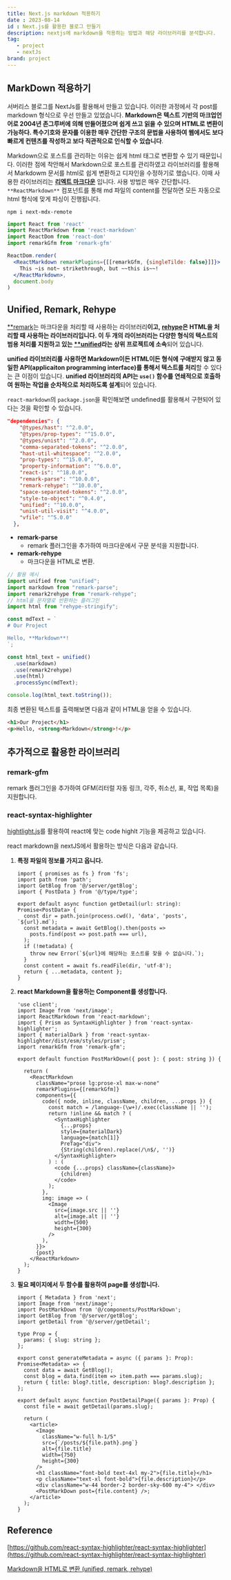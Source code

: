 ```yaml
---
title: Next.js markdown 적용하기
date : 2023-08-14
id : Next.js를 활용한 블로그 만들기
description: nextjs에 markdown을 적용하는 방법과 해당 라이브러리를 분석합니다.
tag: 
   - project
   - nextJs
brand: project
---
```



## MarkDown 적용하기

서버리스 블로그를 NextJs를 활용해서 만들고 있습니다. 이러한 과정에서 각 post를 markdown 형식으로 우선 만들고 있었습니다. **Markdown은 텍스트 기반의 마크업언어로 2004년 존그루버에 의해 만들어졌으며 쉽게 쓰고 읽을 수 있으며 HTML로 변환이 가능하다. 특수기호와 문자를 이용한 매우 간단한 구조의 문법을 사용하여 웹에서도 보다 빠르게 컨텐츠를 작성하고 보다 직관적으로 인식할 수 있습니다**. 

Markdown으로 포스트를 관리하는 이유는 쉽게 html 태그로 변환할 수 있기 때문입니다. 이러한 점에 착안해서 Markdown으로 포스트를 관리하였고 라이브러리를 활용해서 Markdowm 문서를 html로 쉽게 변환하고 디자인을 수정하기로 했습니다. 이때 사용한 라이브러리는 [**리엑트 마크다운**](https://github.com/remarkjs/react-markdown) 입니다.  사용 방법은 매우 간단합니다. `**ReactMarkdown**` 컴포넌트를 통해 md 파일의 content를 전달하면 모든 자동으로 html 형식에 맞게 파싱이 진행됩니다.

```
npm i next-mdx-remote
```

```jsx {6-9}
import React from 'react'
import ReactMarkdown from 'react-markdown'
import ReactDom from 'react-dom'
import remarkGfm from 'remark-gfm'

ReactDom.render(
  <ReactMarkdown remarkPlugins={[[remarkGfm, {singleTilde: false}]]}>
    This ~is not~ strikethrough, but ~~this is~~!
  </ReactMarkdown>,
  document.body
)
```

## **Unified, Remark, Rehype**

[**remark](https://remark.js.org/)는 마크다운을 처리할 때 사용하는 라이브러리**이고, **[rehype](https://github.com/rehypejs/rehype)은 HTML을 처리할 때 사용하는 라이브러리**입니다. 이 두 개의 라이브러리는 다양한 형식의 텍스트의 범용 처리를 지원하고 있는 [**unified](https://unifiedjs.com/)라는 상위 프로젝트에 소속**되어 있습니다.

**unified 라이브러리를 사용하면 Markdown이든 HTML이든 형식에 구애받지 않고 동일한 API(applicaiton programming interface)를 통해서 텍스트를 처리**할 수 있다는 큰 이점이 있습니다. **unified 라이브러리의 API는 `use()` 함수를 연쇄적으로 호출하여 원하는 작업을 순차적으로 처리하도록 설계**되어 있습니다. 

`react-markdown`의 `package.json`을 확인해보면 undefined를 활용해서 구현되어 있다는 것을 확인할 수 있습니다.

```json {14}
"dependencies": {
    "@types/hast": "^2.0.0",
    "@types/prop-types": "^15.0.0",
    "@types/unist": "^2.0.0",
    "comma-separated-tokens": "^2.0.0",
    "hast-util-whitespace": "^2.0.0",
    "prop-types": "^15.0.0",
    "property-information": "^6.0.0",
    "react-is": "^18.0.0",
    "remark-parse": "^10.0.0",
    "remark-rehype": "^10.0.0",
    "space-separated-tokens": "^2.0.0",
    "style-to-object": "^0.4.0",
    "unified": "^10.0.0",
    "unist-util-visit": "^4.0.0",
    "vfile": "^5.0.0"
  },
```

- **remark-parse**
    - remark 플러그인을 추가하여 마크다운에서 구문 분석을 지원합니다.
- **remark-rehype**
    - 마크다운을 HTML로 변환.

```jsx 
// 활용 예시
import unified from "unified";
import markdown from "remark-parse";
import remark2rehype from "remark-rehype";
// html을 문자열로 반환하는 플러그인
import html from "rehype-stringify";

const mdText = `
# Our Project

Hello, **Markdown**!
`;

const html_text = unified()
  .use(markdown)
  .use(remark2rehype)
  .use(html)
  .processSync(mdText);

console.log(html_text.toString());
```
최종 변환된 텍스트를 출력해보면 다음과 같이 HTML을 얻을 수 있습니다.



```html
<h1>Our Project</h1>
<p>Hello, <strong>Markdown</strong>!</p>
```

## 추가적으로 활용한 라이브러리

### remark-gfm

remark 플러그인을 추가하여 GFM(리터럴 자동 링크, 각주, 취소선, 표, 작업 목록)을 지원합니다.

### react-syntax-highlighter

[hightlight.js](https://highlightjs.readthedocs.io/en/latest/index.html)를 활용하여 react에 맞는 code highlt 기능을 제공하고 있습니다.

react markdown을 nextJS에서 활용하는 방식은 다음과 같습니다. 

1. **특정 파일의 정보를 가지고 옵니다.** 
    
    ```tsx {8-10}
    import { promises as fs } from 'fs';
    import path from 'path';
    import GetBlog from '@/server/getBlog';
    import { PostData } from '@/type/type';
    
    export default async function getDetail(url: string): Promise<PostData> {
      const dir = path.join(process.cwd(), 'data', 'posts', `${url}.md`);
      const metadata = await GetBlog().then(posts =>
        posts.find(post => post.path === url),
      );
      if (!metadata) {
        throw new Error(`${url}에 해당하는 포스트를 찾을 수 없습니다.`);
      }
      const content = await fs.readFile(dir, 'utf-8');
      return { ...metadata, content };
    }
    ```
    
2. **react Markdown을 활용하는 Component를 생성합니다.**
    
    ```tsx {3, 14-39 }
    'use client';
    import Image from 'next/image';
    import ReactMarkdown from 'react-markdown';
    import { Prism as SyntaxHighlighter } from 'react-syntax-highlighter';
    import { materialDark } from 'react-syntax-highlighter/dist/esm/styles/prism';
    import remarkGfm from 'remark-gfm';
    
    export default function PostMarkDown({ post }: { post: string }) {
    
      return (
        <ReactMarkdown
          className="prose lg:prose-xl max-w-none"
          remarkPlugins={[remarkGfm]}
          components={{
            code({ node, inline, className, children, ...props }) {
              const match = /language-(\w+)/.exec(className || '');
              return !inline && match ? (
                <SyntaxHighlighter
                  {...props}
                  style={materialDark}
                  language={match[1]}
                  PreTag="div">
                  {String(children).replace(/\n$/, '')}
                </SyntaxHighlighter>
              ) : (
                <code {...props} className={className}>
                  {children}
                </code>
              );
            },
            img: image => (
              <Image
                src={image.src || ''}
                alt={image.alt || ''}
                width={500}
                height={300}
              />
            ),
          }}>
          {post}
        </ReactMarkdown>
      );
    }
    ```
    
3. **필요 페이지에서 두 함수를 활용하여 page를 생성합니다.**
    
    ```tsx {32}
    import { Metadata } from 'next';
    import Image from 'next/image';
    import PostMarkDown from '@/components/PostMarkDown';
    import GetBlog from '@/server/getBlog';
    import getDetail from '@/server/getDetail';
    
    type Prop = {
      params: { slug: string };
    };
    
    export const generateMetadata = async ({ params }: Prop): Promise<Metadata> => {
      const data = await GetBlog();
      const blog = data.find(item => item.path === params.slug);
      return { title: blog?.title, description: blog?.description };
    };
    
    export default async function PostDetailPage({ params }: Prop) {
      const file = await getDetail(params.slug);
    
      return (
        <article>
          <Image
            className="w-full h-1/5"
            src={`/posts/${file.path}.png`}
            alt={file.title}
            width={750}
            height={300}
          />
          <h1 className="font-bold text-4xl my-2">{file.title}</h1>
          <p className="text-xl font-bold">{file.description}</p>
          <div className="w-44 border-2 border-sky-600 my-4"> </div>
          <PostMarkDown post={file.content} />;
        </article>
      );
    }
    ```
    

## Reference

[https://github.com/react-syntax-highlighter/react-syntax-highlighter](https://github.com/react-syntax-highlighter/react-syntax-highlighter)

[Markdown을 HTML로 변환 (unified, remark, rehype)](https://www.daleseo.com/unified-remark-rehype/#unified-remark-rehype)
